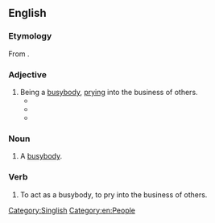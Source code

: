==English==

===Etymology===
From {{etyl|nan|en}} {{zh-l|雞婆/鸡婆/家婆|tr=ke-pô|to be a busybody; meddlesome}}.

===Adjective===
{{en-adj}}

# Being a [[busybody]], [[prying]] into the business of others.
#* {{quote-newsgroup|date=2003-12-13|author=Kaypoh|title=SIA air rage passanger ordered to pay diversion cost|newsgroup=soc.culture.malaysia|passage=Hey hey two different matters okay? Our SM already paid so why you so '''kaypoh'''?|url=https://groups.google.com/forum/m/#!search/kaypoh/soc.culture.malaysia/G2Uf-Yrzcfc}}
#* {{quote-newsgroup|date=1998-04-04|newsgroup=sg.singnet.marketplace|last=Hung|first=Wei Lo|title=KAREN WONG (SHELL Spore)of Blk 99 Old Airport Rd #10-203|passage=You fucking '''kaypoh''' asshole - what do you think you are - official policeman of SCS?}}
#* {{quote-newsgroup|date=98-04-05|author=Fat Wong|passage=If people wants to be '''kaypoh''', let them.}}

===Noun===
{{en-noun}}

# {{lb|en|Singapore}} A [[busybody]].

===Verb===
{{en-verb}}

# {{lb|en|Singapore|informal}} To act as a busybody, to pry into the business of others.

[[Category:Singlish]]
[[Category:en:People]]
